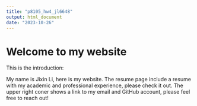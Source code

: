 ```yaml
---
title: "p8105_hw4_jl6648"
output: html_document
date: "2023-10-26"
---
```


# Welcome to my website 

This is the introduction:

My name is Jixin Li, here is my website. The resume page include a resume with my academic and professional experience, please check it out. The upper right coner shows a link to my email and GitHub account, please feel free to reach out! 





